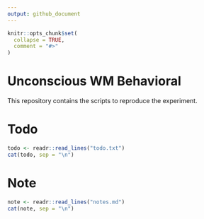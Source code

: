 ```yaml
---
output: github_document
---
```


<!-- README.md is generated from README.Rmd. Please edit that file -->

```r
knitr::opts_chunk$set(
  collapse = TRUE,
  comment = "#>"
)
```

# Unconscious WM Behavioral

This repository contains the scripts to reproduce the experiment.

# Todo

```r
todo <- readr::read_lines("todo.txt")
cat(todo, sep = "\n")
```

# Note

```r
note <- readr::read_lines("notes.md")
cat(note, sep = "\n")
```
